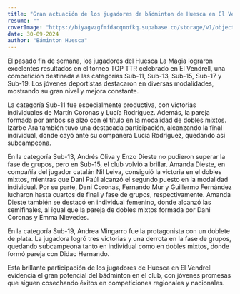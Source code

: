 ```yaml
---
title: "Gran actuación de los jugadores de bádminton de Huesca en El Vendrell"
resume: ""
coverImage: "https://biyagvzgfmfdacqnofkq.supabase.co/storage/v1/object/public/images/blog/ttrvendrell.webp?t=2024-09-30T11%3A22%3A34.874Z"
date: 30-09-2024
author: "Báminton Huesca"
---
```


El pasado fin de semana, los jugadores del Huesca La Magia lograron excelentes resultados en el torneo TOP TTR celebrado en El Vendrell, 
una competición destinada a las categorías Sub-11, Sub-13, Sub-15, Sub-17 y Sub-19. 
Los jóvenes deportistas destacaron en diversas modalidades, mostrando su gran nivel y mejora constante.

La categoría Sub-11 fue especialmente productiva, con victorias individuales de Martín Coronas y Lucía Rodríguez. 
Además, la pareja formada por ambos se alzó con el título en la modalidad de dobles mixtos.
 Izarbe Ara también tuvo una destacada participación, alcanzando la final individual, donde cayó ante su compañera Lucía Rodríguez, 
 quedando así subcampeona.

En la categoría Sub-13, Andrés Oliva y Enzo Dieste no pudieron superar la fase de grupos, pero en Sub-15, el club volvió a brillar. 
Amanda Dieste, en compañía del jugador catalán Nil Leiva, consiguió la victoria en el dobles mixtos, 
mientras que Dani Paúl alcanzó el segundo puesto en la modalidad individual. 
Por su parte, Dani Coronas, Fernando Mur y Guillermo Fernández lucharon hasta cuartos de final y fase de grupos, respectivamente. 
Amanda Dieste también se destacó en individual femenino, donde alcanzó las semifinales, al igual que la pareja de dobles mixtos formada por Dani Coronas y Emma Nievedes.

En la categoría Sub-19, Andrea Mingarro fue la protagonista con un doblete de plata. 
La jugadora logró tres victorias y una derrota en la fase de grupos, quedando subcampeona tanto en individual como en dobles mixtos, 
donde formó pareja con Didac Hernando.

Esta brillante participación de los jugadores de Huesca en El Vendrell evidencia el gran potencial del bádminton en el club, 
con jóvenes promesas que siguen cosechando éxitos en competiciones regionales y nacionales.

